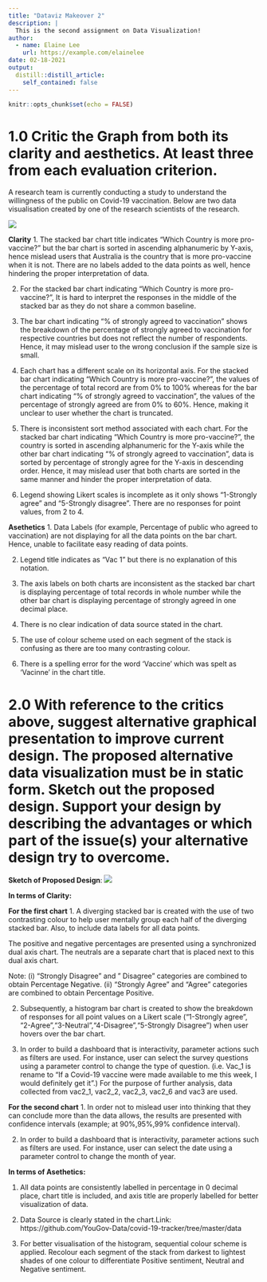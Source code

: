 ```yaml
---
title: "Dataviz Makeover 2"
description: |
  This is the second assignment on Data Visualization!
author:
  - name: Elaine Lee
    url: https://example.com/elainelee
date: 02-18-2021
output:
  distill::distill_article:
    self_contained: false
---
```



```r
knitr::opts_chunk$set(echo = FALSE)
```

#  1.0 Critic the Graph from both its clarity and aesthetics. At least three from each evaluation criterion.

A research team is currently conducting a study to understand the willingness of the public on Covid-19 vaccination. Below are two data visualisation created by one of the research scientists of the research.

![](./image/Question.PNG)

**Clarity**
1. The stacked bar chart title indicates “Which Country is more pro-vaccine?” but the bar chart is sorted in ascending alphanumeric by Y-axis, hence mislead users that Australia is the country that is more pro-vaccine when it is not. There are no labels added to the data points as well, hence hindering the proper interpretation of data. 

2. For the stacked bar chart indicating “Which Country is more pro-vaccine?”, It is hard to interpret the responses in the middle of the stacked bar as they do not share a common baseline.

3. The bar chart indicating “% of strongly agreed to vaccination” shows the breakdown of the percentage of strongly agreed to vaccination for respective countries but does not reflect the number of respondents. Hence, it may mislead user to the wrong conclusion if the sample size is small.

4. Each chart has a different scale on its horizontal axis. For the stacked bar chart indicating “Which Country is more pro-vaccine?”, the values of the percentage of total record are from 0% to 100% whereas for the bar chart indicating “% of strongly agreed to vaccination”, the values of the percentage of strongly agreed are from 0% to 60%. Hence, making it unclear to user whether the chart is truncated. 

5. There is inconsistent sort method associated with each chart. For the stacked bar chart indicating “Which Country is more pro-vaccine?”, the country is sorted in ascending alphanumeric for the Y-axis while the other bar chart indicating “% of strongly agreed to vaccination”, data is sorted by percentage of strongly agree for the Y-axis in descending order. Hence, it may mislead user that both charts are sorted in the same manner and hinder the proper interpretation of data.

6. Legend showing Likert scales is incomplete as it only shows “1-Strongly agree” and “5-Strongly disagree”. There are no responses for point values, from 2 to 4.

**Asethetics**
1. Data Labels (for example, Percentage of public who agreed to vaccination) are not displaying for all the data points on the bar chart. Hence, unable to facilitate easy reading of data points.

2. Legend title indicates as “Vac 1” but there is no explanation of this notation.

3. The axis labels on both charts are inconsistent as the stacked bar chart is displaying percentage of total records in whole number while the other bar chart is displaying percentage of strongly agreed in one decimal place.

4. There is no clear indication of data source stated in the chart.

5. The use of colour scheme used on each segment of the stack is confusing as there are too many contrasting colour.

6. There is a spelling error for the word ‘Vaccine’ which was spelt as ‘Vacinne’ in the chart title.

#  2.0 With reference to the critics above, suggest alternative graphical presentation to improve current design. The proposed alternative data visualization must be in static form. Sketch out the proposed design. Support your design by describing the advantages or which part of the issue(s) your alternative design try to overcome.

**Sketch of Proposed Design**:
![](./image/Sketch.jpg)

**In terms of Clarity:**

**For the first chart**
1. A diverging stacked bar is created with the use of two contrasting colour to help user mentally group each half of the diverging stacked bar. Also, to include data labels for all data points.

The positive and negative percentages are presented using a synchronized dual axis chart. The neutrals are a separate chart that is placed next to this dual axis chart.

Note: (i) "Strongly Disagree" and " Disagree" categories are combined to obtain Percentage Negative.
(ii) "Strongly Agree" and "Agree" categories are combined to obtain Percentage Positive.

2. Subsequently, a histogram bar chart is created to show the breakdown of responses for all point values on a Likert scale (“1-Strongly agree”, “2-Agree”,"3-Neutral”,"4-Disagree”,"5-Strongly Disagree”) when user hovers over the bar chart.

3. In order to build a dashboard that is interactivity, parameter actions such as filters are used. For instance, user can select the survey questions using a parameter control to change the type of question. (i.e. Vac_1 is rename to “If a Covid-19 vaccine were made available to me this week, I would definitely get it”.) For the purpose of further analysis, data collected from vac2_1, vac2_2, vac2_3, vac2_6 and vac3 are used.

**For the second chart**
1. In order not to mislead user into thinking that they can conclude more than the data allows, the results are presented with confidence intervals (example; at 90%,95%,99% confidence interval).

2. In order to build a dashboard that is interactivity, parameter actions such as filters are used. For instance, user can select the date using a parameter control to change the month of year.

**In terms of Asethetics:**

1. All data points are consistently labelled in percentage in 0 decimal place, chart title is included, and axis title are properly labelled for better visualization of data.

2. Data Source is clearly stated in the chart.Link: https://github.com/YouGov-Data/covid-19-tracker/tree/master/data

3. For better visualisation of the histogram, sequential colour scheme is applied. Recolour each segment of the stack from darkest to lightest shades of one colour to differentiate Positive sentiment, Neutral and Negative sentiment.